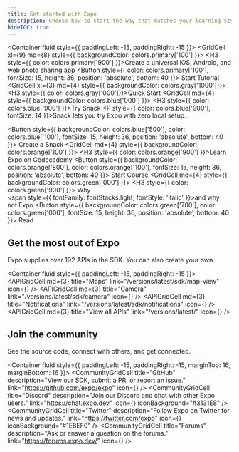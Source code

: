 ```yaml
---
title: Get started with Expo
description: Choose how to start the way that matches your learning style.
hideTOC: true
---
```




<!-- https://github.com/sealninja/react-grid-system/issues/175 -->
<Container fluid style={{ paddingLeft: -15, paddingRight: -15 }}>
  <Row>
    <GridCell xl={9} md={8} style={{ backgroundColor: colors.primary['100'] }}>
      <H3 style={{ color: colors.primary['900'] }}>Create a universal iOS, Android, and web photo sharing app</H3>
      <Button style={{ color: colors.primary['100'], fontSize: 15, height: 36, position: 'absolute', bottom: 40 }}>
        Start Tutorial
      </Button>
    </GridCell>
    <GridCell xl={3} md={4} style={{ backgroundColor: colors.gray['1000']}}>
      <H3 style={{ color: colors.gray['000']}}>Quick Start</H3>
    </GridCell>
  </Row>
  <Row>
    <GridCell md={4} style={{ backgroundColor: colors.blue['000'] }}>
      <H3 style={{ color: colors.blue['900'] }}>Try Snack</H3>
      <P style={{ color: colors.blue['900'], fontSize: 14 }}>Snack lets you try Expo with zero local setup.</P>
      <Button style={{ backgroundColor: colors.blue['500'], color: colors.blue['100'], fontSize: 15, height: 36, position: 'absolute', bottom: 40 }}>
        Create a Snack
      </Button>
    </GridCell>
    <GridCell md={4} style={{ backgroundColor: colors.orange['100'] }}>
      <H3 style={{ color: colors.orange['900'] }}>Learn Expo on Codecademy</H3>
      <Button style={{ backgroundColor: colors.orange['800'], color: colors.orange['100'], fontSize: 15, height: 36, position: 'absolute', bottom: 40 }}>
        Start Course
      </Button>
    </GridCell>
    <GridCell md={4} style={{ backgroundColor: colors.green['000'] }}>
      <H3 style={{ color: colors.green['900'] }}>
        Why<br/><span style={{ fontFamily: fontStacks.light, fontStyle: 'italic' }}>and why</span><br/>not Expo
      </H3>
      <Button style={{ backgroundColor: colors.green['700'], color: colors.green['000'], fontSize: 15, height: 36, position: 'absolute', bottom: 40 }}>
        Read
      </Button>
    </GridCell>
  </Row>
</Container>

## Get the most out of Expo

<P style={{ color: theme.text.secondary }}>
  Expo supplies over 192 APIs in the SDK. You can also create your own.
</P>

<Container fluid style={{ paddingLeft: -15, paddingRight: -15 }}>
  <Row>
    <APIGridCell md={3} title="Maps" link="/versions/latest/sdk/map-view" icon={<SDKIcon size={58} />} />
    <APIGridCell md={3} title="Camera" link="/versions/latest/sdk/camera" icon={<SDKIcon size={58} />} />
    <APIGridCell md={3} title="Notifications" link="/versions/latest/sdk/notifications" icon={<SDKIcon size={58} />} />
    <APIGridCell md={3} title="View all APIs" link="/versions/latest/" icon={<SDKIcon size={58} />} />
  </Row>
</Container>

## Join the community

<P style={{ color: theme.text.secondary }}>
  See the source code, connect with others, and get connected.
</P>

<Container fluid style={{ paddingLeft: -15, paddingRight: -15, marginTop: 16, marginBottom: 16 }}>
  <Row>
    <CommunityGridCell
      title="GitHub"
      description="View our SDK, submit a PR, or report an issue."
      link="https://github.com/expo/expo"
      icon={<GitHubIcon size={20} />}
    />
    <CommunityGridCell
      title="Discord"
      description="Join our Discord and chat with other Expo users."
      link="https://chat.expo.dev"
      icon={<DiscordIcon size={20} />}
      iconBackground="#3131E8"
    />
  </Row>
  <Row>
    <CommunityGridCell
      title="Twitter"
      description="Follow Expo on Twitter for news and updates."
      link="https://twitter.com/expo"
      icon={<TwitterIcon size={20} />}
      iconBackground="#1E8EF0"
    />
    <CommunityGridCell
      title="Forums"
      description="Ask or answer a question on the forums."
      link="https://forums.expo.dev/"
      icon={<ForumsIcon size={20} />}
    />
  </Row>
</Container>
